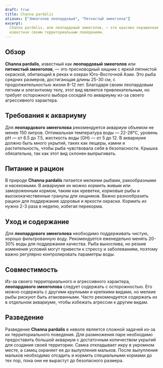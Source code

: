 ```yaml
---
draft: true
title: Channa pardalis
aliases: ["Змееголов леопардовый", "Пятнистый змееголов"]
excerpt:
  Channa pardalis, или леопардовый змееголов, — это красиво окрашенная хищная рыба, обитающая в Юго-Восточной Азии,
  известная своим территориальным поведением.
---
```


## Обзор

**Channa pardalis**, известный как **леопардовый змееголов** или **пятнистый змееголов**, — это пресноводный хищник с
яркой пятнистой окраской, обитающий в реках и озерах Юго-Восточной Азии. Это рыба средних размеров, достигающая длины
25-30 см, с продолжительностью жизни 8-12 лет. Благодаря своим леопардовым пятнам и элегантному телу, этот вид является
привлекательным, но требует осторожного выбора соседей по аквариуму из-за своего агрессивного характера.

## Требования к аквариуму

Для **леопардового змееголова** рекомендуется аквариум объемом не менее 150 литров. Оптимальная температура воды —
22-28°C, уровень pH — от 6.5 до 7.5, жесткость воды (GH) — от 5 до 12. В аквариуме должно быть много укрытий, таких как
пещеры, камни и растительность, чтобы рыба чувствовала себя в безопасности. Крышка обязательна, так как этот вид склонен
выпрыгивать.

## Питание и рацион

В природе **Channa pardalis** питается мелкими рыбами, ракообразными и насекомыми. В аквариуме их можно кормить живым
или замороженным кормом, таким как креветки, кормовые рыбы и высококачественные гранулы для хищников. Важно
разнообразить рацион для поддержания здоровья и яркости окраски. Кормить их нужно 2-3 раза в неделю, избегая перекорма.

## Уход и содержание

Для **леопардового змееголова** необходимо поддерживать чистую, хорошо фильтрованную воду. Рекомендуется еженедельно
менять 20-30% воды для поддержания качества. Рыба вынослива, но резкие изменения условий могут привести к стрессу и
заболеваниям, поэтому важно регулярно контролировать параметры воды.

## Совместимость

Из-за своего территориального и агрессивного характера, **леопардового змееголова** следует содержать с осторожностью.
Его можно содержать с другими крупными и крепкими видами, но мелкие рыбы рискуют быть атакованными. Часто рекомендуется
содержать их в отдельном аквариуме, чтобы избежать агрессии к другим видам.

## Разведение

Разведение **Channa pardalis** в неволе является сложной задачей из-за их территориального поведения. Для размножения
паре необходимо предоставить большой аквариум с достаточным количеством укрытий для создания своей территории. Самка
откладывает икру в укромном месте, а самец охраняет ее до вылупления мальков. После вылупления мальков необходимо
отсадить и кормить специальными кормами до тех пор, пока они не вырастут до безопасного размера.
